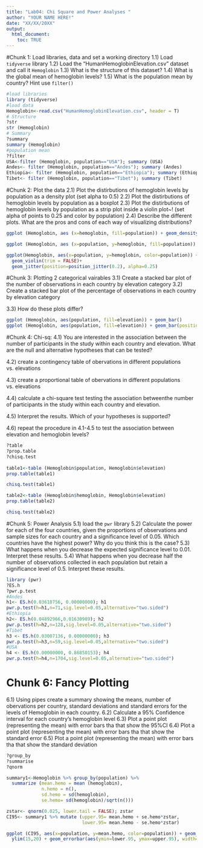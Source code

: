 ```yaml
---
title: "Lab04: Chi Square and Power Analyses "
author: "YOUR NAME HERE!"
date: "XX/XX/20XX"
output: 
  html_document:
    toc: TRUE
---
```

#Chunk 1: Load libraries, data and set a working directory 
  1.1) Load `tidyverse` library 
  1.2) Load the "HumanHemoglobinElevation.csv" dataset and call it `Hemoglobin`
  1.3) What is the structure of this dataset? 
  1.4) What is the global mean of hemoglobin levels? 
  1.5) What is the population mean by country? Hint use `filter()`
  
```r
#load libraries 
library (tidyverse)
#load data 
Hemoglobin<-read.csv("HumanHemoglobinElevation.csv", header = T)
# Structure 
?str
str (Hemoglobin)
# Summary 
?summary
summary (Hemoglobin)
#population mean
?filter
USA<-filter (Hemoglobin, population=="USA"); summary (USA)
Andes<- filter (Hemoglobin, population=="Andes"); summary (Andes)
Ethiopia<- filter (Hemoglobin, population=="Ethiopia"); summary (Ethiopia)
Tibet<- filter (Hemoglobin, population=="Tibet"); summary (Tibet)
```

#Chunk 2: Plot the data
  2.1) Plot the distirbutions of hemoglobin levels by population as a density plot (set alpha to 0.5)
  2.2) Plot the distirbutions of hemoglobin levels by population as a boxplot
  2.3) Plot the distirbutions of hemoglobin levels by population as a strip plot inside a violin plot~!  (set alpha of points to 0.25 and color by population)
  2.4) Describe the different plots. What are the pros and cons of each way of visualizing distributions? 
  
```r
ggplot (Hemoglobin, aes (x=hemoglobin, fill=population)) + geom_density(alpha=0.5)

ggplot (Hemoglobin, aes (x=population, y=hemoglobin, fill=population)) + geom_boxplot(alpha=0.5)

ggplot(Hemoglobin, aes(x=population, y=hemoglobin, color=population)) + 
  geom_violin(trim = FALSE)+
  geom_jitter(position=position_jitter(0.2), alpha=0.25)
```

#Chunk 3: Plotting 2 categorical vairables 
  3.1) Create a stacked bar plot of the number of observations in each country by elevation category
  3.2)  Create a stacked bar plot of the percentage of observations in each country by elevation category
  
  3.3) How do these plots differ? 
  
```r
ggplot (Hemoglobin, aes(population, fill=elevation)) + geom_bar()
ggplot (Hemoglobin, aes(population, fill=elevation)) + geom_bar(position="fill")
```

#Chunk 4: Chi-sq: 
  4.1) You are interested in the association between the number of participants in the study within each  country and elevation. What are the null and alternative hypotheses that can be tested? 
  
  4.2) create a contingency table of obervations in different populations vs. elevations
  
  4.3) create a proportional table of obervations in different populations vs. elevations
  
  4.4) calculate a chi-square test testing the association betweenthe number of participants in the study within each  country and elevation. 
  
  4.5) Interpret the results. Which of your hypotheses is supported? 
  
  4.6) repeat the procedure in 4.1-4.5 to test the association between elevation and hemoglobin levels? 
  
```r
?table
?prop.table
?chisq.test
  
table1<-table (Hemoglobin$population, Hemoglobin$elevation)
prop.table(table1)

chisq.test(table1)

table2<-table (Hemoglobin$hemoglobin, Hemoglobin$elevation)
prop.table(table2)

chisq.test(table2)
```

#Chunk 5: Power Analysis 
  5.1) load the `pwr` library 
  5.2) Calculate the power for each of the four countries, given the proportions of observations and sample sizes for each country and a significance level of 0.05. Which countries have the highest power? Why do you think this is the case? 
  5.3) What happens when you decrease the expected significance level to 0.01. Interpret these results. 
  5.4) What happens when you decrease half the number of observations collected in each population but retain a significance level of 0.5. Interpret these results. 
```r
library (pwr)
?ES.h
?pwr.p.test
#Andes
h1<- ES.h(0.03618756, 0.00000000); h1
pwr.p.test(h=h1,n=71,sig.level=0.05,alternative="two.sided")
#Ethiopia
h2<- ES.h(0.04892966,0.01630989); h2
pwr.p.test(h=h2,n=128,sig.level=0.05,alternative="two.sided")
#Tibet 
h3 <- ES.h(0.03007136, 0.00000000); h3
pwr.p.test(h=h3,n=59,sig.level=0.05,alternative="two.sided")
#USA 
h4 <- ES.h(0.00000000, 0.86850153); h4
pwr.p.test(h=h4,n=1704,sig.level=0.05,alternative="two.sided")
```

# Chunk 6: Fancy Plotting
  6.1) Using pipes create a summary showing the means, number of obervations per country, standard deviations and standard errors for the levels of Hemoglobin in each country. 
  6.2) Calculate a 95% Confidence interval for each country's hemoglobin level 
  6.3) Plot a point plot (representing the mean) with error bars tha that show the 95%CI 
  6.4) Plot a point plot (representing the mean) with error bars tha that show the standard error
  6.5) Plot a point plot (representing the mean) with error bars tha that show the standard deviation
  
```r
?group_by
?summarise
?qnorm

summary1<-Hemoglobin %>% group_by(population) %>% 
  summarize (mean.hemo = mean (hemoglobin),
             n.hemo = n(),
             sd.hemo = sd(hemoglobin),
             se.hemo= sd(hemoglobin)/sqrt(n())) 

zstar<- qnorm(0.025, lower.tail = FALSE); zstar
CI95<- summary1 %>% mutate (upper.95= mean.hemo + se.hemo*zstar, 
                            lower.95= mean.hemo - se.hemo*zstar)

ggplot (CI95, aes(x=population, y=mean.hemo, color=population)) + geom_point() + 
  ylim(15,20) + geom_errorbar(aes(ymin=lower.95, ymax=upper.95), width=0.1)

```